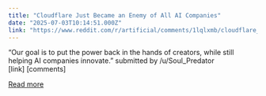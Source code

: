 ```yaml
---
title: "Cloudflare Just Became an Enemy of All AI Companies"
date: "2025-07-03T10:14:51.000Z"
link: "https://www.reddit.com/r/artificial/comments/1lqlxmb/cloudflare_just_became_an_enemy_of_all_ai/"
---
```


“Our goal is to put the power back in the hands of creators, while still helping AI companies innovate.”
    submitted by    /u/Soul_Predator  
 [link]   [comments]

[Read more](https://www.reddit.com/r/artificial/comments/1lqlxmb/cloudflare_just_became_an_enemy_of_all_ai/)
